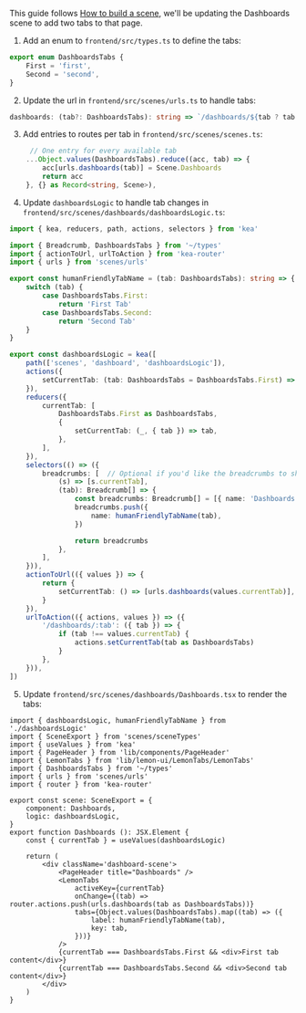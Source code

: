 

<Meta title=" How to add tabs to a scene?" />

This guide follows [How to build a scene](/docs/how-to-build-a-scene--page), 
we'll be updating the Dashboards scene to add two tabs to that page.

1. Add an enum to `frontend/src/types.ts` to define the tabs:

```ts title="frontend/src/types.ts"
export enum DashboardsTabs {
    First = 'first',
    Second = 'second',
}
```

2. Update the url in `frontend/src/scenes/urls.ts` to handle tabs:

```ts title="frontend/src/scenes/urls.ts"
dashboards: (tab?: DashboardsTabs): string => `/dashboards/${tab ? tab : DashboardsTabs.First}`
```

3. Add entries to routes per tab in `frontend/src/scenes/scenes.ts`:

```ts title="frontend/src/scenes/scenes.ts"
     // One entry for every available tab
    ...Object.values(DashboardsTabs).reduce((acc, tab) => {
        acc[urls.dashboards(tab)] = Scene.Dashboards
        return acc
    }, {} as Record<string, Scene>),
```

4. Update `dashboardsLogic` to handle tab changes in `frontend/src/scenes/dashboards/dashboardsLogic.ts`:

```ts title="frontend/src/scenes/dashboards/dashboardsLogic.ts"
import { kea, reducers, path, actions, selectors } from 'kea'

import { Breadcrumb, DashboardsTabs } from '~/types'
import { actionToUrl, urlToAction } from 'kea-router'
import { urls } from 'scenes/urls'

export const humanFriendlyTabName = (tab: DashboardsTabs): string => {
    switch (tab) {
        case DashboardsTabs.First:
            return 'First Tab'
        case DashboardsTabs.Second:
            return 'Second Tab'
    }
}

export const dashboardsLogic = kea([
    path(['scenes', 'dashboard', 'dashboardsLogic']),
    actions({
        setCurrentTab: (tab: DashboardsTabs = DashboardsTabs.First) => ({ tab }),
    }),
    reducers({
        currentTab: [
            DashboardsTabs.First as DashboardsTabs,
            {
                setCurrentTab: (_, { tab }) => tab,
            },
        ],
    }),
    selectors(() => ({
        breadcrumbs: [  // Optional if you'd like the breadcrumbs to show the current tab
            (s) => [s.currentTab],
            (tab): Breadcrumb[] => {
                const breadcrumbs: Breadcrumb[] = [{ name: 'Dashboards' }]
                breadcrumbs.push({
                    name: humanFriendlyTabName(tab),
                })

                return breadcrumbs
            },
        ],
    })),
    actionToUrl(({ values }) => {
        return {
            setCurrentTab: () => [urls.dashboards(values.currentTab)],
        }
    }),
    urlToAction(({ actions, values }) => ({
        '/dashboards/:tab': ({ tab }) => {
            if (tab !== values.currentTab) {
                actions.setCurrentTab(tab as DashboardsTabs)
            }
        },
    })),
])
```

5. Update `frontend/src/scenes/dashboards/Dashboards.tsx` to render the tabs:

```tsx title="frontend/src/scenes/dashboards/Dashboards.tsx"
import { dashboardsLogic, humanFriendlyTabName } from './dashboardsLogic'
import { SceneExport } from 'scenes/sceneTypes'
import { useValues } from 'kea'
import { PageHeader } from 'lib/components/PageHeader'
import { LemonTabs } from 'lib/lemon-ui/LemonTabs/LemonTabs'
import { DashboardsTabs } from '~/types'
import { urls } from 'scenes/urls'
import { router } from 'kea-router'

export const scene: SceneExport = {
    component: Dashboards,
    logic: dashboardsLogic,
}
export function Dashboards (): JSX.Element {
    const { currentTab } = useValues(dashboardsLogic)

    return (
        <div className='dashboard-scene'>
            <PageHeader title="Dashboards" />
            <LemonTabs
                activeKey={currentTab}
                onChange={(tab) => router.actions.push(urls.dashboards(tab as DashboardsTabs))}
                tabs={Object.values(DashboardsTabs).map((tab) => ({
                    label: humanFriendlyTabName(tab),
                    key: tab,
                }))}
            />
            {currentTab === DashboardsTabs.First && <div>First tab content</div>}
            {currentTab === DashboardsTabs.Second && <div>Second tab content</div>}
        </div>
    )
}
```

